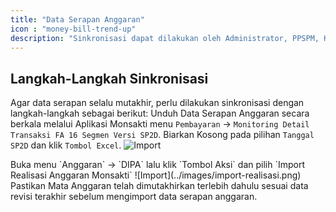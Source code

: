 ```yaml
---
title: "Data Serapan Anggaran"
icon : "money-bill-trend-up"
description: "Sinkronisasi dapat dilakukan oleh Administrator, PPSPM, Kuasa Pengguna Anggaran dan Pejabat Pembuat Komitmen."
---
```


## Langkah-Langkah Sinkronisasi
Agar data serapan selalu mutakhir, perlu dilakukan sinkronisasi dengan langkah-langkah sebagai berikut:
<Steps>
    <Step title="Unduh Data Serapan Anggaran dari Aplikasi Monsakti">
    Unduh Data Serapan Anggaran secara berkala melalui Aplikasi Monsakti menu `Pembayaran` -> `Monitoring Detail Transaksi FA 16 Segmen Versi SP2D`. Biarkan Kosong pada pilihan `Tanggal SP2D` dan klik `Tombol Excel`.
    <Frame caption="Unduh Data Serapan Anggaran dari Aplikasi Monsakti">
        ![Import](../images/eksport-sp2d.png)
    </Frame>
  </Step>

<Step title="Import Data Serapan Anggaran dari Aplikasi Monsakti">
    Buka menu `Anggaran` -> `DIPA` lalu klik `Tombol Aksi` dan pilih `Import Realisasi Anggaran Monsakti`
    <Frame caption="Import Data Serapan Anggaran dari Aplikasi Monsakti">
        ![Import](../images/import-realisasi.png)
    </Frame>
    <Warning>
        Pastikan Mata Anggaran telah dimutakhirkan terlebih dahulu sesuai data revisi terakhir sebelum mengimport data serapan anggaran.
    </Warning>
  </Step>
</Steps>



